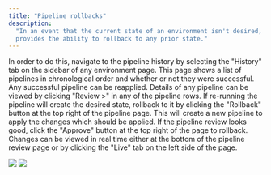 ```yaml
---
title: "Pipeline rollbacks"
description:
  "In an event that the current state of an environment isn't desired, Architect
  provides the ability to rollback to any prior state."
---
```


In order to do this, navigate to the pipeline history by selecting the "History"
tab on the sidebar of any environment page. This page shows a list of pipelines
in chronological order and whether or not they were successful. Any successful
pipeline can be reapplied. Details of any pipeline can be viewed by clicking
"Review >" in any of the pipeline rows. If re-running the pipeline will create
the desired state, rollback to it by clicking the "Rollback" button at the top
right of the pipeline page. This will create a new pipeline to apply the changes
which should be applied. If the pipeline review looks good, click the "Approve"
button at the top right of the page to rollback. Changes can be viewed in real
time either at the bottom of the pipeline review page or by clicking the "Live"
tab on the left side of the page.

![](/images/rollback.webp) ![](/images/rolled-back.webp)
